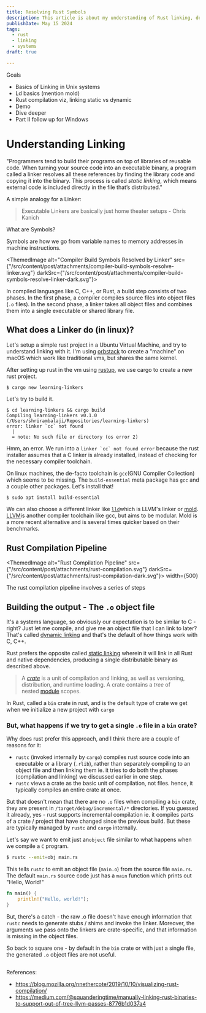 ```yaml
---
title: Resolving Rust Symbols
description: This article is about my understanding of Rust linking, detailing learnings along the way about Linking in Unix systems, how Rust linkage differs from C, trying different linkers like mold, lld and understanding what they offer.
publishDate: May 15 2024
tags:
  - rust
  - linking
  - systems
draft: true

---
```


Goals
- Basics of Linking in Unix systems
- Ld basics (mention mold)
- Rust compilation viz, linking static vs dynamic
- Demo
- Dive deeper
- Part II follow up for Windows

# Understanding Linking

"Programmers tend to build their programs on top of libraries of reusable code. When turning your source code into an executable binary, a program called a linker resolves all these references by finding the library code and copying it into the binary. This process is called _static linking_, which means external code is included directly in the file that’s distributed."

A simple analogy for a Linker:
> Executable Linkers are basically just home theater setups - Chris Kanich

What are Symbols?

Symbols are how we go from variable names to memory addresses in machine instructions.

<ThemedImage alt="Compiler Build Symbols Resolved by Linker"
  src={"/src/content/post/attachments/compiler-build-symbols-resolve-linker.svg"}
  darkSrc={"/src/content/post/attachments/compiler-build-symbols-resolve-linker-dark.svg"}>
</ThemedImage>

In compiled languages like C, C++, or Rust, a build step consists of two phases. In the first phase, a compiler compiles source files into object files (`.o` files). In the second phase, a linker takes all object files and combines them into a single executable or shared library file.

## What does a Linker do (in linux)?

Let's setup a simple rust project in a Ubuntu Virtual Machine, and try to understand linking with it. I'm using [orbstack](https://docs.orbstack.dev/architecture#:~:text=OrbStack%20uses%20a%20lightweight%20Linux,integration%20with%20macOS%2C%20and%20more.) to create a "machine" on macOS which work like traditional vms, but shares the same kernel.

After setting up rust in the vm using [rustup](https://rustup.rs), we use cargo to create a new rust project.

```bash
$ cargo new learning-linkers
```

Let's try to build it.

```shell
$ cd learning-linkers && cargo build
Compiling learning-linkers v0.1.0 (/Users/shrirambalaji/Repositories/learning-linkers)
error: linker `cc` not found
  |
  = note: No such file or directory (os error 2)
```

Hmm, an error. We run into a ```linker `cc` not found error``` because the rust installer assumes that a C linker is already installed, instead of checking for the necessary compiler toolchain.

On linux machines, the de-facto toolchain is `gcc`(GNU Compiler Collection) which seems to be missing. The `build-essential` meta package has `gcc` and a couple other packages. Let's install that!

```shell
$ sudo apt install build-essential
```

We can also choose a different linker like [`lld`](https://lld.llvm.org)which is LLVM's linker or [mold](https://github.com/rui314/mold). [LLVM](https://llvm.org)is another compiler toolchain like gcc, but aims to be modular. Mold is a more recent alternative and is several times quicker based on their benchmarks.

##  Rust Compilation Pipeline

<ThemedImage alt="Rust Compilation Pipeline"
  src={"/src/content/post/attachments/rust-compilation.svg"}
  darkSrc={"/src/content/post/attachments/rust-compilation-dark.svg"}>
  width={500}
</ThemedImage>

The rust compilation pipeline involves a series of steps

##  Building the output - The  `.o` object file

It's a systems language, so obviously our expectation is to be similar to C - right? Just let me compile, and give me an object file that I can link to later? That's called [dynamic linking](https://en.wikipedia.org/wiki/Dynamic_linker) and that's the default of how things work with C, C++.

Rust prefers the opposite called [static linking](https://en.wikipedia.org/wiki/Static_library) wherein it will link in all Rust and native dependencies, producing a single distributable binary as described above.

> A [_crate_](https://doc.rust-lang.org/reference/crates-and-source-files.html) is a unit of compilation and linking, as well as versioning, distribution, and runtime loading. A crate contains a _tree_ of nested [module](https://doc.rust-lang.org/reference/items/modules.html) scopes.

In Rust,  called a `bin` crate in rust, and is the default type of crate we get when we initialize a new project with `cargo`

### But, what happens if we try to get a single `.o` file in a `bin` crate?

Why does rust prefer this approach, and I think there are a couple of reasons for it:

-  `rustc` (invoked internally by `cargo`) compiles rust source code into an executable or a library (`.rlib`), rather than separately compiling to an object file and then linking them ie. it tries to do both the phases (compilation and linking) we discussed earlier in one step.
- `rustc` views a crate as the basic unit of compilation, not  files. hence, it typically compiles an entire crate at once.

But that doesn't mean that there are no `.o` files when compiling a `bin` crate, they are present in `/target/debug/incremental/*` directories. If you guessed it already, yes - rust supports incremental compilation ie. it compiles parts of a crate / project that have changed since the previous build. But these are typically managed by `rustc` and `cargo` internally.

Let's say we want to emit just an`object` file similar to what happens when we compile a `C` program.

```bash
$ rustc --emit=obj main.rs
```

This tells `rustc` to emit an object file (`main.o`) from the source file `main.rs`. The default `main.rs` source code just has a `main` function which prints out "Hello, World!"

```rust
fn main() {
    println!("Hello, world!");
}
```

But, there's a catch - the raw .o file doesn't have enough information that `rustc` needs to generate stubs / shims and invoke the linker. Moreover, the arguments we pass onto the linkers are crate-specific, and that information is missing in the object files.

So back to square one - by default in the `bin` crate or with just a single file, the generated `.o` object files are not  useful.

##


References:
- https://blog.mozilla.org/nnethercote/2019/10/10/visualizing-rust-compilation/
- https://medium.com/@squanderingtime/manually-linking-rust-binaries-to-support-out-of-tree-llvm-passes-8776b1d037a4
